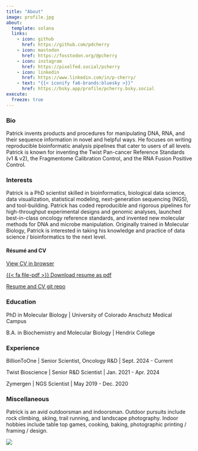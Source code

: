 ```yaml
---
title: "About"
image: profile.jpg
about:
  template: solana
  links:
    - icon: github
      href: https://github.com/pdcherry
    - icon: mastodon
      href: https://fosstodon.org/@pcherry
    - icon: instagram
      href: https://pixelfed.social/pcherry
    - icon: linkedin
      href: https://www.linkedin.com/in/p-cherry/
    - text: "{{< iconify fa6-brands:bluesky >}}"
      href: https://bsky.app/profile/pcherry.bsky.social
execute:
  freeze: true
---
```


### Bio
Patrick invents products and procedures for manipulating DNA, RNA, and their sequence information in novel and helpful ways. He focuses on writing reproducible bioinformatic analysis pipelines that cater to users of all levels. Patrick is known for inventing the Twist Pan-cancer Reference Standards (v1 & v2), the Fragmentome Calibration Control, and the RNA Fusion Positive Control.

### Interests
Patrick is a PhD scientist skilled in bioinformatics, biological data science, data visualization, statistical modeling, next-generation sequencing (NGS), and tool-building. Patrick has coded reproducible and rigorous pipelines for high-throughput experimental designs and genomic analyses, launched best-in-class oncology reference standards, and invented new molecular methods for DNA and microbe manipulation. Originally trained in Molecular Biology, Patrick is interested in taking his knowledge and practice of data science / bioinformatics to the next level.

#### Résumé and CV
[View CV in browser](Patrick-Cherry-cv.md)

[{{< fa file-pdf >}} Download resume as pdf](Patrick-Cherry-resume.pdf)

[Resume and CV git repo](https://github.com/pdcherry/cherry-cv-public)

### Education
PhD in Molecular Biology | University of Colorado Anschutz Medical Campus

B.A. in Biochemistry and Molecular Biology | Hendrix College

### Experience
BillionToOne | Senior Scientist, Oncology R&D | Sept. 2024 - Current

Twist Bioscience | Senior R&D Scientist | Jan. 2021 - Apr. 2024

Zymergen | NGS Scientist | May 2019 - Dec. 2020

### Miscellaneous
Patrick is an avid outdoorsman and indoorsman. Outdoor pursuits include rock climbing, skiing, trail running, and landscape photography. Indoor hobbies include table top games, cooking, baking, photographic printing / framing / design.

![](pc_steady_salt_point.jpg)

```{=html}
 <a rel="me" href="https://genomic.social/@pcherry"> </a>
```
